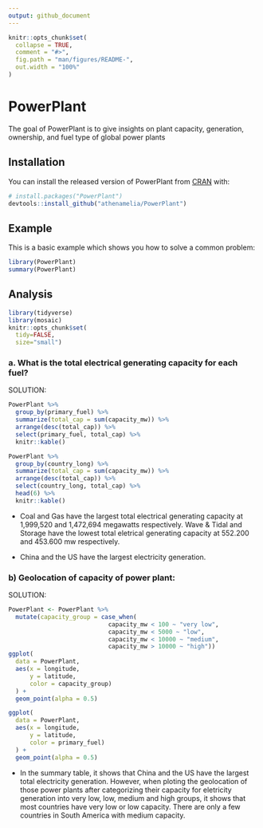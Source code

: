 ```yaml
---
output: github_document
---
```


<!-- README.md is generated from README.Rmd. Please edit that file -->

```r
knitr::opts_chunk$set(
  collapse = TRUE,
  comment = "#>",
  fig.path = "man/figures/README-",
  out.width = "100%"
)
```

# PowerPlant

<!-- badges: start -->
<!-- badges: end -->

The goal of PowerPlant is to give insights on plant capacity, generation, ownership, and fuel type of global power plants

## Installation

You can install the released version of PowerPlant from [CRAN](https://CRAN.R-project.org) with:

``` r
# install.packages("PowerPlant")
devtools::install_github("athenamelia/PowerPlant")
```

## Example

This is a basic example which shows you how to solve a common problem:

```r
library(PowerPlant)
summary(PowerPlant)
```

## Analysis 
```r
library(tidyverse)
library(mosaic)
knitr::opts_chunk$set(
  tidy=FALSE,     
  size="small")   
```

### a. What is the total electrical generating capacity for each fuel?

SOLUTION:

```r
PowerPlant %>% 
  group_by(primary_fuel) %>%
  summarize(total_cap = sum(capacity_mw)) %>% 
  arrange(desc(total_cap)) %>%
  select(primary_fuel, total_cap) %>%
  knitr::kable()

PowerPlant %>% 
  group_by(country_long) %>%
  summarize(total_cap = sum(capacity_mw)) %>% 
  arrange(desc(total_cap)) %>%
  select(country_long, total_cap) %>%
  head(6) %>%
  knitr::kable()
```

- Coal and Gas have the largest total electrical generating capacity at 1,999,520 and 1,472,694 megawatts respectively. Wave & Tidal and Storage have the lowest total eletrical generating capacity at 552.200 and 453.600 mw respectively. 

- China and the US have the largest electricity generation. 

### b) Geolocation of capacity of power plant: 

SOLUTION:

```r
PowerPlant <- PowerPlant %>%
  mutate(capacity_group = case_when(
                            capacity_mw < 100 ~ "very low",
                            capacity_mw < 5000 ~ "low",
                            capacity_mw < 10000 ~ "medium", 
                            capacity_mw > 10000 ~ "high"))
ggplot(
  data = PowerPlant, 
  aes(x = longitude, 
      y = latitude, 
      color = capacity_group)
  ) +
  geom_point(alpha = 0.5)

ggplot(
  data = PowerPlant, 
  aes(x = longitude, 
      y = latitude, 
      color = primary_fuel)
  ) +
  geom_point(alpha = 0.5)
```

- In the summary table, it shows that China and the US have the largest total electricity generation. However, when ploting the geolocation of those power plants after categorizing their capacity for eletricity generation into very low, low, medium and high groups, it shows that most countries have very low or low capacity. There are only a few countries in South America with medium capacity. 



